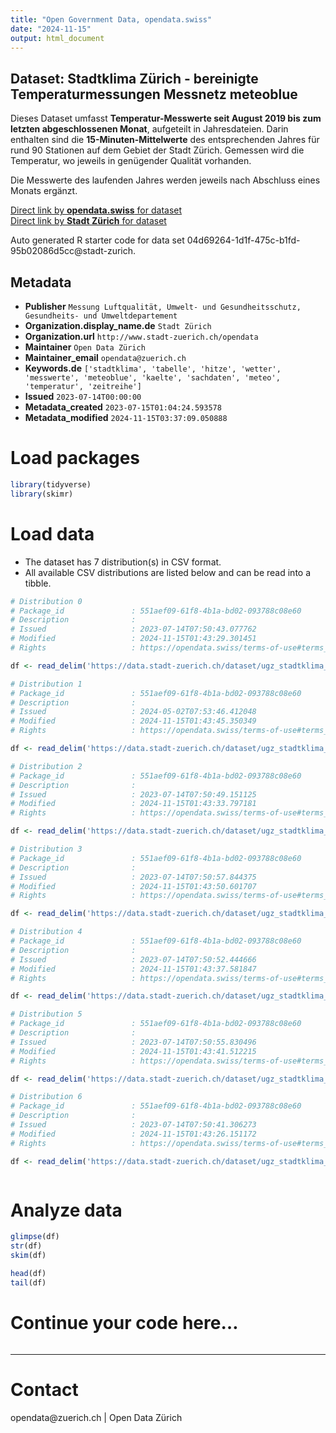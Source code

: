 ```yaml
---
title: "Open Government Data, opendata.swiss"
date: "2024-11-15"
output: html_document
---
```


## Dataset: Stadtklima Zürich - bereinigte Temperaturmessungen Messnetz meteoblue


Dieses Dataset umfasst **Temperatur-Messwerte seit August 2019 bis zum letzten abgeschlossenen Monat**, aufgeteilt in Jahresdateien. Darin enthalten sind die **15-Minuten-Mittelwerte** des entsprechenden Jahres für rund 90 Stationen auf dem Gebiet der Stadt Zürich. Gemessen wird die Temperatur, wo jeweils in genügender Qualität vorhanden.

Die Messwerte des laufenden Jahres werden jeweils nach Abschluss eines Monats ergänzt.


[Direct link by **opendata.swiss** for dataset](https://opendata.swiss/de/dataset/stadtklima-zurich-bereinigte-temperaturmessungen-messnetz-meteoblue)<br>
[Direct link by **Stadt Zürich** for dataset](https://data.stadt-zuerich.ch/dataset/ugz_stadtklima_zuerich_temperaturmessungen_messnetz_meteoblue)

Auto generated R starter code for data set 04d69264-1d1f-475c-b1fd-95b02086d5cc@stadt-zurich.

## Metadata

- **Publisher** `Messung Luftqualität, Umwelt- und Gesundheitsschutz, Gesundheits- und Umweltdepartement`
- **Organization.display_name.de** `Stadt Zürich`
- **Organization.url** `http://www.stadt-zuerich.ch/opendata`
- **Maintainer** `Open Data Zürich`
- **Maintainer_email** `opendata@zuerich.ch`
- **Keywords.de** `['stadtklima', 'tabelle', 'hitze', 'wetter', 'messwerte', 'meteoblue', 'kaelte', 'sachdaten', 'meteo', 'temperatur', 'zeitreihe']`
- **Issued** `2023-07-14T00:00:00`
- **Metadata_created** `2023-07-15T01:04:24.593578`
- **Metadata_modified** `2024-11-15T03:37:09.050888`


# Load packages

```r

library(tidyverse)
library(skimr)

```

# Load data

-   The dataset has 7 distribution(s) in CSV format.
-   All available CSV distributions are listed below and can be read into a tibble.

```r

# Distribution 0
# Package_id               : 551aef09-61f8-4b1a-bd02-093788c08e60
# Description              : 
# Issued                   : 2023-07-14T07:50:43.077762
# Modified                 : 2024-11-15T01:43:29.301451
# Rights                   : https://opendata.swiss/terms-of-use#terms_open

df <- read_delim('https://data.stadt-zuerich.ch/dataset/ugz_stadtklima_zuerich_temperaturmessungen_messnetz_meteoblue/download/ugz_stadtklima_zuerich_temperaturmessungen_messnetz_meteoblue_2020.csv')

# Distribution 1
# Package_id               : 551aef09-61f8-4b1a-bd02-093788c08e60
# Description              : 
# Issued                   : 2024-05-02T07:53:46.412048
# Modified                 : 2024-11-15T01:43:45.350349
# Rights                   : https://opendata.swiss/terms-of-use#terms_open

df <- read_delim('https://data.stadt-zuerich.ch/dataset/ugz_stadtklima_zuerich_temperaturmessungen_messnetz_meteoblue/download/ugz_stadtklima_zuerich_temperaturmessungen_messnetz_meteoblue_2024.csv')

# Distribution 2
# Package_id               : 551aef09-61f8-4b1a-bd02-093788c08e60
# Description              : 
# Issued                   : 2023-07-14T07:50:49.151125
# Modified                 : 2024-11-15T01:43:33.797181
# Rights                   : https://opendata.swiss/terms-of-use#terms_open

df <- read_delim('https://data.stadt-zuerich.ch/dataset/ugz_stadtklima_zuerich_temperaturmessungen_messnetz_meteoblue/download/ugz_stadtklima_zuerich_temperaturmessungen_messnetz_meteoblue_2021.csv')

# Distribution 3
# Package_id               : 551aef09-61f8-4b1a-bd02-093788c08e60
# Description              : 
# Issued                   : 2023-07-14T07:50:57.844375
# Modified                 : 2024-11-15T01:43:50.601707
# Rights                   : https://opendata.swiss/terms-of-use#terms_open

df <- read_delim('https://data.stadt-zuerich.ch/dataset/ugz_stadtklima_zuerich_temperaturmessungen_messnetz_meteoblue/download/ugz_stadtklima_zuerich_temperaturmessungen_messnetz_meteoblue_metadaten_qa.csv')

# Distribution 4
# Package_id               : 551aef09-61f8-4b1a-bd02-093788c08e60
# Description              : 
# Issued                   : 2023-07-14T07:50:52.444666
# Modified                 : 2024-11-15T01:43:37.581847
# Rights                   : https://opendata.swiss/terms-of-use#terms_open

df <- read_delim('https://data.stadt-zuerich.ch/dataset/ugz_stadtklima_zuerich_temperaturmessungen_messnetz_meteoblue/download/ugz_stadtklima_zuerich_temperaturmessungen_messnetz_meteoblue_2022.csv')

# Distribution 5
# Package_id               : 551aef09-61f8-4b1a-bd02-093788c08e60
# Description              : 
# Issued                   : 2023-07-14T07:50:55.830496
# Modified                 : 2024-11-15T01:43:41.512215
# Rights                   : https://opendata.swiss/terms-of-use#terms_open

df <- read_delim('https://data.stadt-zuerich.ch/dataset/ugz_stadtklima_zuerich_temperaturmessungen_messnetz_meteoblue/download/ugz_stadtklima_zuerich_temperaturmessungen_messnetz_meteoblue_2023.csv')

# Distribution 6
# Package_id               : 551aef09-61f8-4b1a-bd02-093788c08e60
# Description              : 
# Issued                   : 2023-07-14T07:50:41.306273
# Modified                 : 2024-11-15T01:43:26.151172
# Rights                   : https://opendata.swiss/terms-of-use#terms_open

df <- read_delim('https://data.stadt-zuerich.ch/dataset/ugz_stadtklima_zuerich_temperaturmessungen_messnetz_meteoblue/download/ugz_stadtklima_zuerich_temperaturmessungen_messnetz_meteoblue_2019.csv')



```

# Analyze data

```r

glimpse(df)
str(df)
skim(df)

head(df)
tail(df)

```

# Continue your code here...

```r

```

------------------------------------------------------------------------

# Contact

opendata@zuerich.ch | Open Data Zürich
